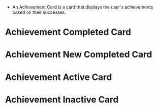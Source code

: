 
<Meta title="Achievements/AchievementCardMobile" component={AchievementCardMobile} />

-   An Achievement Card is a card that displays the user's achievements based on their successes.

# Achievement Completed Card

<Story name="Achievement Completed Card">
    <Box width="304px">
        <AchievementCardMobile
            cardState={CardState.COMPLETED}
            image={KanufahrtDschungel}
            alt="ein Polaroid Bild von Loki auf einer Kanufahrt durch den Dschungel"
            newAchievement={false}
            subtitle="Gitarre für Anfänger"
            title="1. durchgeführter Termin"
        />
    </Box>
</Story>

# Achievement New Completed Card

<Story name="New Achievement Completed Card">
    <Box width="304px">
        <AchievementCardMobile
            cardState={CardState.COMPLETED}
            image={KanufahrtDschungel}
            alt="ein Polaroid Bild von Loki auf einer Kanufahrt durch den Dschungel"
            newAchievement
            subtitle="Gitarre für Anfänger"
            title="1. durchgeführter Termin"
        />
    </Box>
</Story>

# Achievement Active Card

<Story name="Achievement Active Card">
    <Box width="304px">
        <AchievementCardMobile
            cardState={CardState.ACTIVE}
            actionType={ActionTypes.WAIT}
            image={KanufahrtDschungel}
            alt="ein Polaroid Bild von Loki auf einer Kanufahrt durch den Dschungel"
            newAchievement
            subtitle="Gitarre für Anfänger"
            title="1. durchgeführter Termin"
            maxSteps={3}
            currentStep={1}
            actionDescription="Kurs in Prüfung"
        />
    </Box>
</Story>

# Achievement Inactive Card

<Story name="Achievement Inactive Card">
    <Box width="304px">
        <AchievementCardMobile
            cardState={CardState.INACTIVE}
            image={KanufahrtDschungel}
            alt="ein Polaroid Bild von Loki auf einer Kanufahrt durch den Dschungel"
            newAchievement
            subtitle="Gitarre für Anfänger"
            title="1. durchgeführter Termin"
            currentStep={0}
            actionDescription="Schließe alle Lektionen ab, um diesen Erfolg zu erhalten"
        />
    </Box>
</Story>
